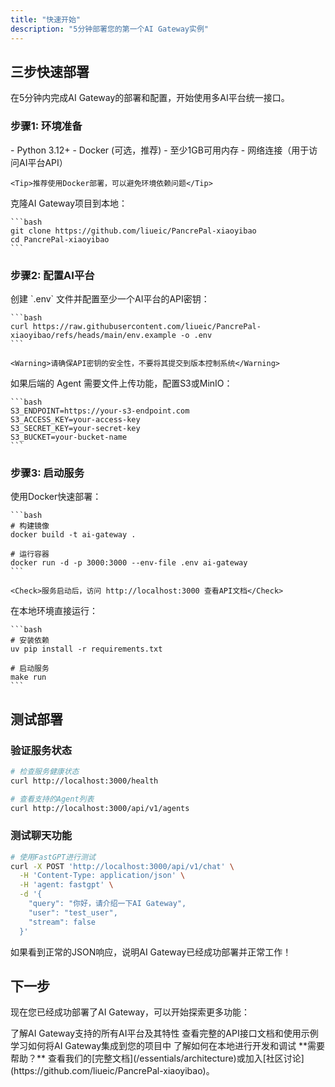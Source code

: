 ```yaml
---
title: "快速开始"
description: "5分钟部署您的第一个AI Gateway实例"
---
```


## 三步快速部署

在5分钟内完成AI Gateway的部署和配置，开始使用多AI平台统一接口。

### 步骤1: 环境准备

<AccordionGroup>
  <Accordion icon="server" title="系统要求">
    - Python 3.12+
    - Docker (可选，推荐)
    - 至少1GB可用内存
    - 网络连接（用于访问AI平台API）
    
    <Tip>推荐使用Docker部署，可以避免环境依赖问题</Tip>
  </Accordion>
  <Accordion icon="download" title="获取代码">
    克隆AI Gateway项目到本地：
    
    ```bash
    git clone https://github.com/liueic/PancrePal-xiaoyibao
    cd PancrePal-xiaoyibao
    ```
  </Accordion>
</AccordionGroup>

### 步骤2: 配置AI平台

<AccordionGroup>
  <Accordion icon="key" title="配置API密钥">
    创建 `.env` 文件并配置至少一个AI平台的API密钥：
    
    ```bash
    curl https://raw.githubusercontent.com/liueic/PancrePal-xiaoyibao/refs/heads/main/env.example -o .env
    ```

    <Warning>请确保API密钥的安全性，不要将其提交到版本控制系统</Warning>
  </Accordion>
  <Accordion icon="folder" title="文件存储配置（可选）">
    如果后端的 Agent 需要文件上传功能，配置S3或MinIO：
    
    ```bash
    S3_ENDPOINT=https://your-s3-endpoint.com
    S3_ACCESS_KEY=your-access-key
    S3_SECRET_KEY=your-secret-key
    S3_BUCKET=your-bucket-name
    ```
  </Accordion>
</AccordionGroup>

### 步骤3: 启动服务

<AccordionGroup>
  <Accordion icon="docker" title="Docker部署（推荐）">
    使用Docker快速部署：
    
    ```bash
    # 构建镜像
    docker build -t ai-gateway .
    
    # 运行容器
    docker run -d -p 3000:3000 --env-file .env ai-gateway
    ```
    
    <Check>服务启动后，访问 http://localhost:3000 查看API文档</Check>
  </Accordion>
  <Accordion icon="terminal" title="本地部署">
    在本地环境直接运行：
    
    ```bash
    # 安装依赖
    uv pip install -r requirements.txt
    
    # 启动服务
    make run
    ```
  </Accordion>
</AccordionGroup>

## 测试部署

### 验证服务状态

```bash
# 检查服务健康状态
curl http://localhost:3000/health

# 查看支持的Agent列表
curl http://localhost:3000/api/v1/agents
```

### 测试聊天功能

```bash
# 使用FastGPT进行测试
curl -X POST 'http://localhost:3000/api/v1/chat' \
  -H 'Content-Type: application/json' \
  -H 'agent: fastgpt' \
  -d '{
    "query": "你好，请介绍一下AI Gateway",
    "user": "test_user",
    "stream": false
  }'
```

<Check>
如果看到正常的JSON响应，说明AI Gateway已经成功部署并正常工作！
</Check>

## 下一步

现在您已经成功部署了AI Gateway，可以开始探索更多功能：

<CardGroup cols={2}>
<Card title="支持的平台" icon="list" href="/essentials/supported-platforms">
  了解AI Gateway支持的所有AI平台及其特性
</Card>

<Card title="API文档" icon="terminal" href="/api-reference/introduction">
  查看完整的API接口文档和使用示例
</Card>

<Card title="集成指南" icon="puzzle-piece" href="/essentials/integration">
  学习如何将AI Gateway集成到您的项目中
</Card>

<Card title="开发指南" icon="code" href="/development">
  了解如何在本地进行开发和调试
</Card>
</CardGroup>

<Note>
**需要帮助？** 查看我们的[完整文档](/essentials/architecture)或加入[社区讨论](https://github.com/liueic/PancrePal-xiaoyibao)。
</Note>
